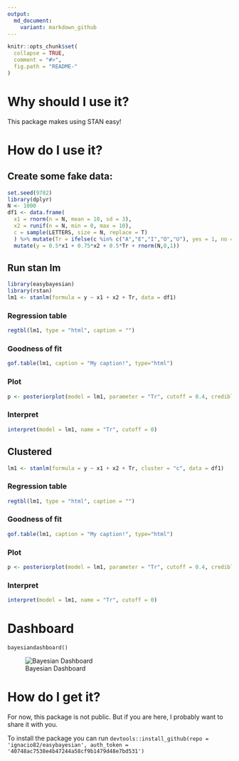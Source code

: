 ```yaml
---
output:
  md_document:
    variant: markdown_github
---
```


<!-- README.md is generated from README.Rmd. Please edit that file -->

```r
knitr::opts_chunk$set(
  collapse = TRUE,
  comment = "#>",
  fig.path = "README-"
)
```

# Why should I use it?

This package makes using STAN easy!

# How do I use it?

## Create some fake data:

```r
set.seed(9782)
library(dplyr)
N <- 1000
df1 <- data.frame(
  x1 = rnorm(n = N, mean = 10, sd = 3),
  x2 = runif(n = N, min = 0, max = 10),
  c = sample(LETTERS, size = N, replace = T)
  ) %>% mutate(Tr = ifelse(c %in% c("A","E","I","O","U"), yes = 1, no = 0)) %>%
  mutate(y = 0.5*x1 + 0.75*x2 + 0.5*Tr + rnorm(N,0,1))

```

## Run stan lm

```r
library(easybayesian)
library(rstan)
lm1 <- stanlm(formula = y ~ x1 + x2 + Tr, data = df1)

```

### Regression table

```r
regtbl(lm1, type = "html", caption = "")
```

### Goodness of fit
```r
gof.table(lm1, caption = "My caption!", type="html")

```

### Plot

```r
p <- posteriorplot(model = lm1, parameter = "Tr", cutoff = 0.4, credibleIntervalWidth = .95)
```

### Interpret

```r
interpret(model = lm1, name = "Tr", cutoff = 0)
```


## Clustered

```r
lm1 <- stanlm(formula = y ~ x1 + x2 + Tr, cluster = "c", data = df1)
```

### Regression table

```r
regtbl(lm1, type = "html", caption = "")
```

### Goodness of fit
```r
gof.table(lm1, caption = "My caption!", type="html")

```

### Plot

```r
p <- posteriorplot(model = lm1, parameter = "Tr", cutoff = 0.4, credibleIntervalWidth = .95)
```

### Interpret

```r
interpret(model = lm1, name = "Tr", cutoff = 0)
```

# Dashboard

```
bayesiandashboard()
```

![Bayesian Dashboard](dashboard.png)




# How do I get it?

For now, this package is not public. But if you are here, I probably want to share it with you.

To install the package you can run `devtools::install_github(repo = 'ignacio82/easybayesian', auth_token = '40748ac7538e4b47244a58cf9b1479d48e7bd531')`
